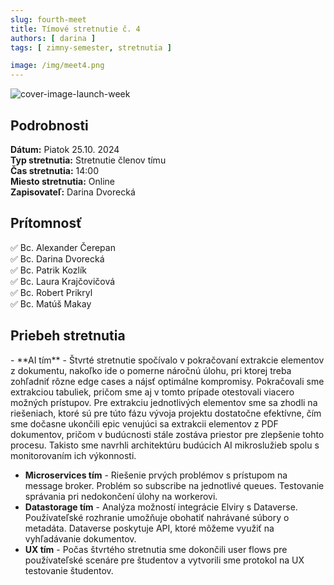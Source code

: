 ```yaml
---
slug: fourth-meet
title: Tímové stretnutie č. 4
authors: [ darina ]
tags: [ zimny-semester, stretnutia ]

image: /img/meet4.png
---
```

![cover-image-launch-week](/img/meet4.png)

<!-- ❌✅ -->
<!-- truncate -->

## Podrobnosti

**Dátum:** Piatok 25.10. 2024  
**Typ stretnutia:** Stretnutie členov tímu  
**Čas stretnutia:** 14:00  
**Miesto stretnutia:** Online   
**Zapisovateľ:** Darina Dvorecká


## Prítomnosť
 
 ✅ Bc. Alexander Čerepan  
 ✅ Bc. Darina Dvorecká  
 ✅ Bc. Patrik Kozlík  
 ✅ Bc. Laura Krajčovičová  
 ✅ Bc. Robert Prikryl  
 ✅ Bc. Matúš Makay

## Priebeh stretnutia
<div style={{ textAlign: 'justify' }}>
- **AI tím** - Štvrté stretnutie spočívalo v pokračovaní extrakcie elementov z dokumentu, nakoľko ide o pomerne náročnú úlohu, pri ktorej treba zohľadniť rôzne edge cases a nájsť optimálne kompromisy. 
Pokračovali sme extrakciou tabuliek, pričom sme aj v tomto prípade otestovali viacero možných prístupov. 
Pre extrakciu jednotlivých elementov sme sa zhodli na riešeniach, ktoré sú pre túto fázu vývoja projektu dostatočne efektívne, čím sme dočasne ukončili epic venujúci sa extrakcii elementov z PDF dokumentov, pričom v budúcnosti stále zostáva priestor pre zlepšenie tohto procesu. 
Takisto sme navrhli architektúru budúcich AI mikroslužieb spolu s monitorovaním ich výkonnosti.

- **Microservices tím** - Riešenie prvých problémov s prístupom na message broker. Problém so subscribe na jednotlivé queues. Testovanie správania pri nedokončení úlohy na workerovi.
- **Datastorage tím** - Analýza možností integrácie Elviry s Dataverse. Používateľské rozhranie umožňuje obohatiť nahrávané súbory o metadáta. 
Dataverse poskytuje API, ktoré môžeme využiť na vyhľadávanie dokumentov.
- **UX tím** - Počas štvrtého stretnutia sme dokončili user flows pre používateľské scenáre pre študentov a vytvorili sme protokol na UX testovanie študentov.
</div>